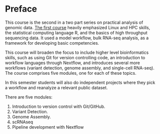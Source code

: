 # Preface {.unnumbered}

This course is the second in a two part series on practical analysis of genomic data. [The first course](https://isg-certificate.github.io/ISG5311/) heavily emphasized Linux and HPC skills, the statistical computing language R, and the basics of high throughput sequencing data. It used a model workflow, bulk RNA-seq analysis, as a framework for developing basic competencies. 

This course will broaden the focus to include higher level bioinformatics skills, such as using Git for version controlling code, an introduction to workflow languages through Nextflow, and introduces several more workflows (variant detection, genome assembly, and single-cell RNA-seq). The course comprises five modules, one for each of these topics. 

In this semester students will also do independent projects where they pick a workflow and reanalyze a relevant public dataset. 

There are five modules:

1. Introduction to version control with Git/GitHub. 
2. Variant Detection. 
3. Genome Assembly. 
4. scRNAseq
5. Pipeline development with Nextflow

